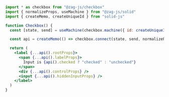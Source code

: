 ```jsx
import * as checkbox from "@zag-js/checkbox"
import { normalizeProps, useMachine } from "@zag-js/solid"
import { createMemo, createUniqueId } from "solid-js"

function Checkbox() {
  const [state, send] = useMachine(checkbox.machine({ id: createUniqueId() }))

  const api = createMemo(() => checkbox.connect(state, send, normalizeProps))

  return (
    <label {...api().rootProps}>
      <span {...api().labelProps}>
        Input is {api().checked ? "checked" : "unchecked"}
      </span>
      <div {...api().controlProps} />
      <input {...api().hiddenInputProps} />
    </label>
  )
}
```
